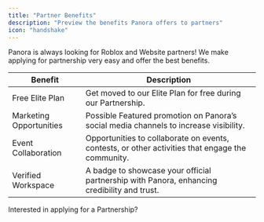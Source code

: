 ```yaml
---
title: "Partner Benefits"
description: "Preview the benefits Panora offers to partners"
icon: "handshake"
---
```


<Info>
  Panora is always looking for Roblox and Website partners! We make applying for
  partnership very easy and offer the best benefits.
</Info>

| Benefit                 | Description                                                                                      |
| ----------------------- | ------------------------------------------------------------------------------------------------ |
| Free Elite Plan         | Get moved to our Elite Plan for free during our Partnership.                                     |
| Marketing Opportunities | Possible Featured promotion on Panora’s social media channels to increase visibility.            |
| Event Collaboration     | Opportunities to collaborate on events, contests, or other activities that engage the community. |
| Verified Workspace      | A badge to showcase your official partnership with Panora, enhancing credibility and trust.      |

<CardGroup cols={1}>
  <Card href="https://discord.gg/2qsxZHfaTG" icon="handshake" horizontal>
    Interested in applying for a Partnership?
  </Card>
</CardGroup>
